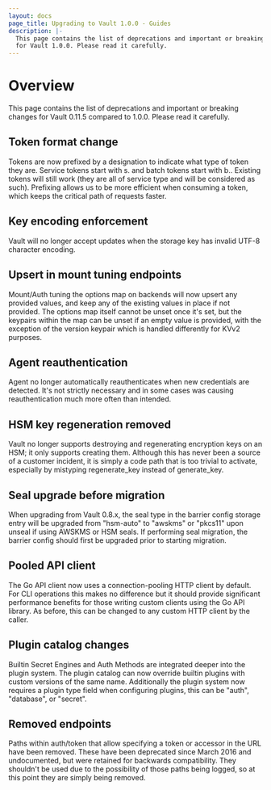 ```yaml
---
layout: docs
page_title: Upgrading to Vault 1.0.0 - Guides
description: |-
  This page contains the list of deprecations and important or breaking changes
  for Vault 1.0.0. Please read it carefully.
---
```


# Overview

This page contains the list of deprecations and important or breaking changes
for Vault 0.11.5 compared to 1.0.0. Please read it carefully.

## Token format change

Tokens are now prefixed by a designation to indicate what type of token they are. Service tokens start with s. and batch tokens start with b.. Existing tokens will still work (they are all of service type and will be considered as such). Prefixing allows us to be more efficient when consuming a token, which keeps the critical path of requests faster.

## Key encoding enforcement

Vault will no longer accept updates when the storage key has invalid UTF-8 character encoding.

## Upsert in mount tuning endpoints

Mount/Auth tuning the options map on backends will now upsert any provided values, and keep any of the existing values in place if not provided. The options map itself cannot be unset once it's set, but the keypairs within the map can be unset if an empty value is provided, with the exception of the version keypair which is handled differently for KVv2 purposes.

## Agent reauthentication

Agent no longer automatically reauthenticates when new credentials are detected. It's not strictly necessary and in some cases was causing reauthentication much more often than intended.

## HSM key regeneration removed

Vault no longer supports destroying and regenerating encryption keys on an HSM; it only supports creating them. Although this has never been a source of a customer incident, it is simply a code path that is too trivial to activate, especially by mistyping regenerate_key instead of generate_key.

## Seal upgrade before migration

When upgrading from Vault 0.8.x, the seal type in the barrier config storage entry will be upgraded from "hsm-auto" to "awskms" or "pkcs11" upon unseal if using AWSKMS or HSM seals. If performing seal migration, the barrier config should first be upgraded prior to starting migration.

## Pooled API client

The Go API client now uses a connection-pooling HTTP client by default. For CLI operations this makes no difference but it should provide significant performance benefits for those writing custom clients using the Go API library. As before, this can be changed to any custom HTTP client by the caller.

## Plugin catalog changes

Builtin Secret Engines and Auth Methods are integrated deeper into the plugin system. The plugin catalog can now override builtin plugins with custom versions of the same name. Additionally the plugin system now requires a plugin type field when configuring plugins, this can be "auth", "database", or "secret".

## Removed endpoints

Paths within auth/token that allow specifying a token or accessor in the URL have been removed. These have been deprecated since March 2016 and undocumented, but were retained for backwards compatibility. They shouldn't be used due to the possibility of those paths being logged, so at this point they are simply being removed.
